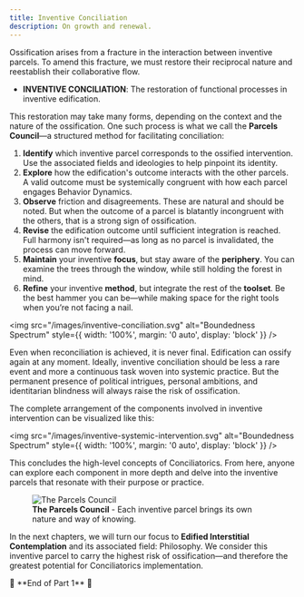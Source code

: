 ```yaml
---
title: Inventive Conciliation
description: On growth and renewal.
---
```


Ossification arises from a fracture in the interaction between inventive parcels. To amend this fracture, we must restore their reciprocal nature and reestablish their collaborative flow.

- **INVENTIVE CONCILIATION**: The restoration of functional processes in inventive edification.

This restoration may take many forms, depending on the context and the nature of the ossification. One such process is what we call the **Parcels Council**—a structured method for facilitating conciliation:

1. **Identify** which inventive parcel corresponds to the ossified intervention. Use the associated fields and ideologies to help pinpoint its identity.
2. **Explore** how the edification's outcome interacts with the other parcels. A valid outcome must be systemically congruent with how each parcel engages Behavior Dynamics.
3. **Observe** friction and disagreements. These are natural and should be noted. But when the outcome of a parcel is blatantly incongruent with the others, that is a strong sign of ossification.
4. **Revise** the edification outcome until sufficient integration is reached. Full harmony isn't required—as long as no parcel is invalidated, the process can move forward.
5. **Maintain** your inventive **focus**, but stay aware of the **periphery**. You can examine the trees through the window, while still holding the forest in mind.
6. **Refine** your inventive **method**, but integrate the rest of the **toolset**. Be the best hammer you can be—while making space for the right tools when you’re not facing a nail.


<img 
  src="/images/inventive-conciliation.svg" 
  alt="Boundedness Spectrum" 
  style={{ width: '100%', margin: '0 auto', display: 'block' }} 
/>

Even when reconciliation is achieved, it is never final. Edification can ossify again at any moment. Ideally, inventive conciliation should be less a rare event and more a continuous task woven into systemic practice. But the permanent presence of political intrigues, personal ambitions, and identitarian blindness will always raise the risk of ossification.

The complete arrangement of the components involved in inventive intervention can be visualized like this:

<img 
  src="/images/inventive-systemic-intervention.svg" 
  alt="Boundedness Spectrum" 
  style={{ width: '100%', margin: '0 auto', display: 'block' }} 
/>

This concludes the high-level concepts of Conciliatorics. From here, anyone can explore each component in more depth and delve into the inventive parcels that resonate with their purpose or practice.

<figure style={{ width: '90%', margin: '0 auto', textAlign: 'center' }}>
  <img 
    src="/images/parcels.jpeg" 
    alt="The Parcels Council"
    style={{ width: '100%', display: 'block' }} 
  />
  <figcaption style={{ marginTop: '8px', fontSize: '14px', color: '#666', fontStyle: 'italic' }}>
    <strong>The Parcels Council</strong> - Each inventive parcel brings its own nature and way of knowing.
  </figcaption>
</figure>

In the next chapters, we will turn our focus to **Edified Interstitial Contemplation** and its associated field: Philosophy. We consider this inventive parcel to carry the highest risk of ossification—and therefore the greatest potential for Conciliatorics implementation.

<div style={{ textAlign: 'center' }}>
🔖 **End of Part 1** 🔖
</div>
